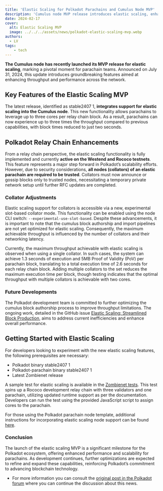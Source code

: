 ```yaml
---
title: 'Elastic Scaling for Polkadot Parachains and Cumulus Node MVP'
description: 'Cumulus node MVP release introduces elastic scaling, enhancing throughput and performance for Polkadot parachains.'
date: 2024-02-17
cover:
  alt: Elastic Scaling MVP
  image: ../../../assets/news/polkadot-elastic-scaling-mvp.webp
authors:
  - LV
tags: 
    - tech
---
```

**The Cumulus node has recently launched its MVP release for elastic scaling**, marking a pivotal moment for parachain teams. Announced on July 31, 2024, this update introduces groundbreaking features aimed at enhancing throughput and performance across the network.

Key Features of the Elastic Scaling MVP
---------------------------------------

The latest release, identified as stable2407 1, **integrates support for elastic scaling into the Cumulus node**. This new functionality allows parachains to leverage up to three cores per relay chain block. As a result, parachains can now experience up to three times the throughput compared to previous capabilities, with block times reduced to just two seconds.

Polkadot Relay Chain Enhancements
---------------------------------

From a relay chain perspective, the elastic scaling functionality is fully implemented and currently **active on the Westend and Rococo testnets**. This feature represents a major step forward in Polkadot’s scalability efforts. However, due to security considerations, **all nodes (collators) of an elastic parachain are required to be trusted**. Collators must now announce or gossip blocks only to trusted nodes, necessitating a temporary private network setup until further RFC updates are completed.

### Collator Adjustments

Elastic scaling support for collators is accessible via a new, experimental slot-based collator mode. This functionality can be enabled using the node CLI switch: `--experimental-use-slot-based`. Despite these advancements, it is important to note that the cumulus block authorship and import pipelines are not yet optimized for elastic scaling. Consequently, the maximum achievable throughput is influenced by the number of collators and their networking latency.

Currently, the maximum throughput achievable with elastic scaling is observed when using a single collator. In such cases, the system can achieve 1.3 seconds of execution and 5MB Proof of Validity (PoV) per parachain block, translating to a total execution time of 2.6 seconds for each relay chain block. Adding multiple collators to the set reduces the maximum execution time per block, though testing indicates that the optimal throughput with multiple collators is achievable with two cores.

### Future Developments

The Polkadot development team is committed to further optimizing the cumulus block authorship process to improve throughput limitations. The ongoing work, detailed in the GitHub issue [Elastic Scaling: Streamlined Block Production](https://github.com/paritytech/polkadot-sdk/issues/5190), aims to address current inefficiencies and enhance overall performance.

Getting Started with Elastic Scaling
------------------------------------

For developers looking to experiment with the new elastic scaling features, the following prerequisites are necessary:

- Polkadot binary stable2407 1
- Polkadot-parachain binary stable2407 1
- Latest Zombienet release

A sample test for elastic scaling is available in the [Zombienet tests](https://github.com/paritytech/polkadot-sdk/pull/0000-cumulus-3cores.zndsl). This test spins up a Rococo development relay chain with three validators and one parachain, utilizing updated runtime support as per the documentation. Developers can run the test using the provided JavaScript script to assign cores to the parachain.

For those using the Polkadot parachain node template, additional instructions for incorporating elastic scaling node support can be found [here](https://forum.polkadot.network/t/elastic-scaling-mvp-launched/9392).

### Conclusion

The launch of the elastic scaling MVP is a significant milestone for the Polkadot ecosystem, offering enhanced performance and scalability for parachains. As development continues, further optimizations are expected to refine and expand these capabilities, reinforcing Polkadot’s commitment to advancing blockchain technology.

- For more information you can consult the [original post in the Polkadot forum](https://forum.polkadot.network/t/elastic-scaling-mvp-launched/9392) where you can continue the discussion about this news.